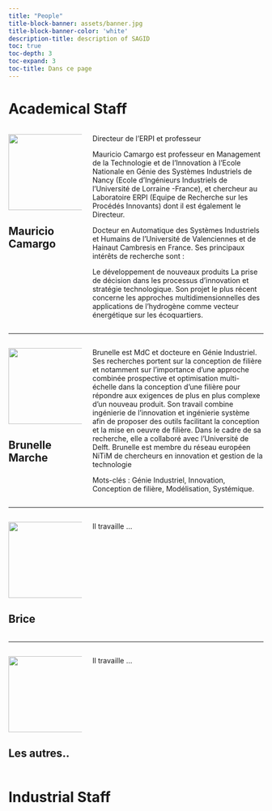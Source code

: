 ```yaml
---
title: "People"
title-block-banner: assets/banner.jpg
title-block-banner-color: 'white'
description-title: description of SAGID
toc: true
toc-depth: 3
toc-expand: 3
toc-title: Dans ce page
---
```


::: {#toc}
:::

# Academical Staff

::::{.columns .column-page-inset}
::: {.column width="30%"}
![](assets/people/Mauricio-Camargo.jpg){width=150 fig-align=center}

## Mauricio Camargo
:::
::: {.column width="70%"}
Directeur de l’ERPI et professeur

Mauricio Camargo est professeur en Management de la Technologie et de l’Innovation à l’Ecole Nationale en Génie des Systèmes Industriels de Nancy (Ecole d’Ingénieurs Industriels de l’Université de Lorraine -France), et chercheur au Laboratoire ERPI (Equipe de Recherche sur les Procédés Innovants) dont il est également le Directeur.

Docteur en Automatique des Systèmes Industriels et Humains de l’Université de Valenciennes et de Hainaut Cambresis en France. Ses principaux intérêts de recherche sont :

Le développement de nouveaux produits
La prise de décision dans les processus d’innovation et stratégie technologique.
Son projet le plus récent concerne les approches multidimensionnelles des applications de l’hydrogène comme vecteur énergétique sur les écoquartiers.

:::
::::

---

::::{#hero-heading .columns .column-page-inset}
::: {.column width="30%"}
![](assets/people/Brunelle-Marche.jpg){width=150 fig-align=center}

## Brunelle Marche
:::
::: {.column width="70%"}
Brunelle est MdC et docteure en Génie Industriel. Ses recherches portent sur la conception de filière et notamment sur l’importance d’une approche combinée prospective et optimisation multi-échelle dans la conception d’une filière pour répondre aux exigences de plus en plus complexe d’un nouveau produit. Son travail combine ingénierie de l’innovation et ingénierie système afin de proposer des outils facilitant la conception et la mise en oeuvre de filière. Dans le cadre de sa recherche, elle a collaboré avec l’Université de Delft. Brunelle est membre du réseau européen NiTiM de chercheurs en innovation et gestion de la technologie

Mots-clés : Génie Industriel, Innovation, Conception de filière, Modélisation, Systémique.
:::
::::

---

::::{.columns .column-page-inset}
::: {.column width="30%"}
![](assets/people/Man.jpg){width=150 fig-align=center}

## Brice
:::
::: {.column width="70%"}
Il travaille ...
:::
::::

---

::::{.columns .column-page-inset}
::: {.column width="30%"}
![](assets/people/Man.jpg){width=150 fig-align=center}

## Les autres..
:::
::: {.column width="70%"}
Il travaille ...
:::
::::


# Industrial Staff
